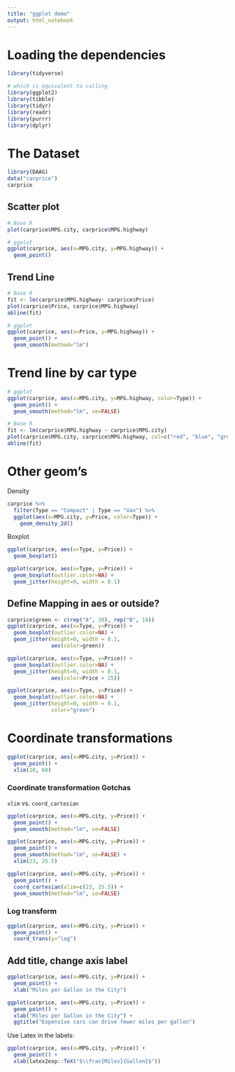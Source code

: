 ```yaml
---
title: "ggplot demo"
output: html_notebook
---
```


# Loading the dependencies

```r
library(tidyverse)

# which is equivalent to calling
library(ggplot2)
library(tibble)
library(tidyr)
library(readr)
library(purrr)
library(dplyr)
```


# The Dataset

```r
library(DAAG)
data("carprice")
carprice
```



## Scatter plot

```r
# Base R
plot(carprice$MPG.city, carprice$MPG.highway)

# ggplot
ggplot(carprice, aes(x=MPG.city, y=MPG.highway)) +
  geom_point()
```









## Trend Line

```r
# Base R
fit <- lm(carprice$MPG.highway~ carprice$Price)
plot(carprice$Price, carprice$MPG.highway)
abline(fit)

# ggplot
ggplot(carprice, aes(x=Price, y=MPG.highway)) +
  geom_point() +
  geom_smooth(method="lm")
```









# Trend line by car type

```r
# ggplot
ggplot(carprice, aes(x=MPG.city, y=MPG.highway, color=Type)) +
  geom_point() +
  geom_smooth(method="lm", se=FALSE)
```

```r
# Base R
fit <- lm(carprice$MPG.highway ~ carprice$MPG.city)
plot(carprice$MPG.city, carprice$MPG.highway, col=c("red", "blue", "green", "cyan", "pink", "yellow")[carprice$Type])
abline(fit)

```





# Other geom's

Density

```r
carprice %>%
  filter(Type == "Compact" | Type == "Van") %>%
  ggplot(aes(x=MPG.city, y=Price, color=Type)) +
    geom_density_2d()
```



Boxplot

```r
ggplot(carprice, aes(x=Type, y=Price)) +
  geom_boxplot() 
```



```r
ggplot(carprice, aes(x=Type, y=Price)) +
  geom_boxplot(outlier.color=NA) +
  geom_jitter(height=0, width = 0.1)
```


## Define Mapping in aes or outside?

```r
carprice$green <- c(rep("A", 30), rep("B", 18))
ggplot(carprice, aes(x=Type, y=Price)) +
  geom_boxplot(outlier.color=NA) +
  geom_jitter(height=0, width = 0.1,
              aes(color=green))

ggplot(carprice, aes(x=Type, y=Price)) +
  geom_boxplot(outlier.color=NA) +
  geom_jitter(height=0, width = 0.1,
              aes(color=Price > 25))

ggplot(carprice, aes(x=Type, y=Price)) +
  geom_boxplot(outlier.color=NA) +
  geom_jitter(height=0, width = 0.1,
              color="green")
```




# Coordinate transformations

```r
ggplot(carprice, aes(x=MPG.city, y=Price)) +
  geom_point() +
  xlim(10, 60) 
```


### Coordinate transformation Gotchas

`xlim` vs. `coord_cartesian`

```r
ggplot(carprice, aes(x=MPG.city, y=Price)) +
  geom_point() +
  geom_smooth(method="lm", se=FALSE)

ggplot(carprice, aes(x=MPG.city, y=Price)) +
  geom_point() +
  geom_smooth(method="lm", se=FALSE) +
  xlim(23, 25.5)

ggplot(carprice, aes(x=MPG.city, y=Price)) +
  geom_point() +
  coord_cartesian(xlim=c(23, 25.5)) +
  geom_smooth(method="lm", se=FALSE) 
```


### Log transform

```r
ggplot(carprice, aes(x=MPG.city, y=Price)) +
  geom_point() +
  coord_trans(y="log") 
```



## Add title, change axis label

```r
ggplot(carprice, aes(x=MPG.city, y=Price)) +
  geom_point() +
  xlab("Miles per Gallon in the City")
```




```r
ggplot(carprice, aes(x=MPG.city, y=Price)) +
  geom_point() +
  xlab("Miles per Gallon in the City") +
  ggtitle("Expensive cars can drive fewer miles per gallon")
```




Use Latex in the labels:

```r
ggplot(carprice, aes(x=MPG.city, y=Price)) +
  geom_point() +
  xlab(latex2exp::TeX("$\\frac{Miles}{Gallon}$"))
```





